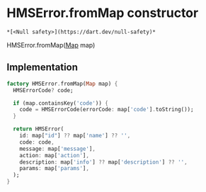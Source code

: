 # HMSError.fromMap constructor

    *[<Null safety>](https://dart.dev/null-safety)*

HMSError.fromMap([Map](https://api.flutter.dev/flutter/dart-core/Map-class.html) map)

## Implementation

```dart
factory HMSError.fromMap(Map map) {
  HMSErrorCode? code;

  if (map.containsKey('code')) {
    code = HMSErrorCode(errorCode: map['code'].toString());
  }

  return HMSError(
    id: map["id"] ?? map['name'] ?? '',
    code: code,
    message: map['message'],
    action: map['action'],
    description: map['info'] ?? map['description'] ?? '',
    params: map['params'],
  );
}
```
